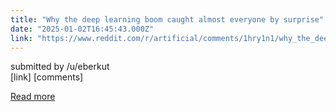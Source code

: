 ```yaml
---
title: "Why the deep learning boom caught almost everyone by surprise"
date: "2025-01-02T16:45:43.000Z"
link: "https://www.reddit.com/r/artificial/comments/1hry1n1/why_the_deep_learning_boom_caught_almost_everyone/"
---
```


submitted by    /u/eberkut  
 [link]   [comments]

[Read more](https://www.reddit.com/r/artificial/comments/1hry1n1/why_the_deep_learning_boom_caught_almost_everyone/)
